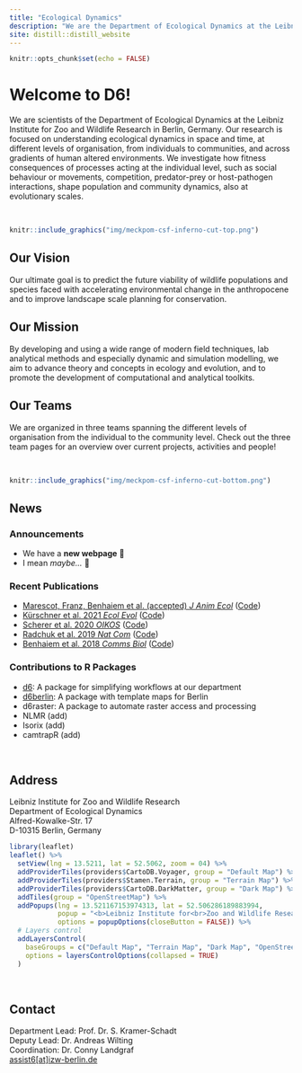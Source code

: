 ```yaml
---
title: "Ecological Dynamics"
description: "We are the Department of Ecological Dynamics at the Leibniz Institute for Zoo and Wildlife Research (IZW)"
site: distill::distill_website
---
```


```r
knitr::opts_chunk$set(echo = FALSE)
```

# Welcome to D6!

<div class='highlightbox'>
  <span class='highlight'>
  We are scientists of the Department of Ecological Dynamics at the Leibniz Institute for Zoo and Wildlife Research in Berlin, Germany. Our research is focused on understanding ecological dynamics in space and time, at different levels of organisation, from individuals to communities, and across gradients of human altered environments. We investigate how fitness consequences of processes acting at the individual level, such as social behaviour or movements, competition, predator-prey or host-pathogen interactions, shape population and community dynamics, also at evolutionary scales.
  </span>
</div>

<br>

```r
knitr::include_graphics("img/meckpom-csf-inferno-cut-top.png")
```

## Our Vision

Our ultimate goal is to predict the future viability of wildlife populations and species faced with accelerating environmental change in the anthropocene and to improve landscape scale planning for conservation.

## Our Mission

By developing and using a wide range of modern field techniques, lab analytical methods and especially dynamic and simulation modelling, we aim to advance theory and concepts in ecology and evolution, and to promote the development of computational and analytical toolkits.

## Our Teams

We are organized in three teams spanning the different levels of organisation from the individual to the community level. Check out the three team pages for an overview over current projects, activities and people!

<br>

```r
knitr::include_graphics("img/meckpom-csf-inferno-cut-bottom.png")
```


## News

### Announcements

* We have a **new webpage** 🎉 
* I mean *maybe...* 🤔

### Recent Publications

- [Marescot, Franz, Benhaiem et al. (accepted) *J Anim Ecol*](https://doi.org/10.1111/1365-2656.13555) ([Code](https://github.com/EcoDynIZW/Marescot_Franz_Benhaiem_2021_JAnimEcol))
- [Kürschner et al. 2021 *Ecol Evol*](http://doi.org/10.1002/ece3.7478) ([Code](https://github.com/EcoDynIZW/Kuerschner_2021_EcolEvol))
- [Scherer et al. 2020 *OIKOS*](http://doi.org/10.1111/oik.07002) ([Code](https://github.com/EcoDynIZW/Scherer_2020_OIKOS))
- [Radchuk et al. 2019 *Nat Com*](https://github.com/EcoDynIZW/Radchuk_2019_NatCom) ([Code](http://doi.org/10.1038/s41467-019-10924-4))
- [Benhaiem et al. 2018 *Comms Biol*](http://doi.org/10.1038/s42003-018-0197-1) ([Code](https://github.com/EcoDynIZW/Benhaiem_2018_CommsBio))

### Contributions to R Packages

- [d6](https://github.com/EcoDynIZW/d6): A package for simplifying workflows at our department
- [d6berlin](https://github.com/EcoDynIZW/d6berlin): A package with template maps for Berlin
- d6raster: A package to automate raster access and processing
- NLMR (add)
- Isorix (add)
- camtrapR (add)

<br> 

## Address {.appendix}

Leibniz Institute for Zoo and Wildlife Research  
Department of Ecological Dynamics  
Alfred-Kowalke-Str. 17  
D-10315 Berlin, Germany

```r
library(leaflet)
leaflet() %>%
  setView(lng = 13.5211, lat = 52.5062, zoom = 04) %>% 
  addProviderTiles(providers$CartoDB.Voyager, group = "Default Map") %>%
  addProviderTiles(providers$Stamen.Terrain, group = "Terrain Map") %>% 
  addProviderTiles(providers$CartoDB.DarkMatter, group = "Dark Map") %>%
  addTiles(group = "OpenStreetMap") %>% 
  addPopups(lng = 13.521167153974313, lat = 52.506286189883994, 
            popup = "<b>Leibniz Institute for<br>Zoo and Wildlife Research</b>",
            options = popupOptions(closeButton = FALSE)) %>%
  # Layers control
  addLayersControl(
    baseGroups = c("Default Map", "Terrain Map", "Dark Map", "OpenStreetMap"),
    options = layersControlOptions(collapsed = TRUE)
  )
```

<br> 

## Contact {.appendix}

Department Lead: Prof. Dr. S. Kramer-Schadt  
Deputy Lead: Dr. Andreas Wilting  
Coordination: Dr. Conny Landgraf  
<a href="mailto:assist6@izw-berlin.de">assist6[at]izw-berlin.de</a>